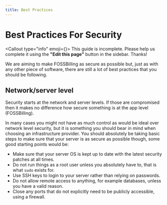 ```yaml
---
title: Best Practices
---
```



# <FAIcon icon="faUserShield" /> Best Practices For Security

<Callout type="info" emoji={<FAIcon icon="faPersonDigging" />}>
    This guide is incomplete. Please help us complete it using the **"Edit this page"** button in the sidebar. Thanks!
</Callout>

We are aiming to make FOSSBilling as secure as possible but, just as with any other piece of software, there are still a lot of best practices that you should be following.

## Network/server level

Security starts at the network and server levels. If those are compromised then it makes no difference how secure something is at the app level (FOSSBilling).

In many cases you might not have as much control as would be ideal over network level security, but it is something you should bear in mind when choosing an infrastructure provider. You should absolutely be taking basic steps to make sure that your server is as secure as possible though, some good starting points would be:

* Make sure that your server OS is kept up to date with the latest security patches at all times.
* Do not run things as a root user unless you absolutely have to, that is what `sudo` exists for. 
* Use SSH keys to login to your server rather than relying on passwords.
* Do not allow remote access to anything, for example databases, unless you have a valid reason.
* Close any ports that do not explicitly need to be publicly accessible, using a firewall. 
